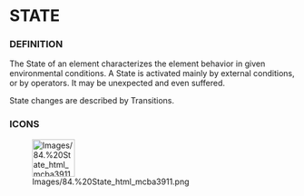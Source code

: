 
= STATE =

=== DEFINITION ===

The State of an element characterizes the element behavior in given environmental conditions. A State is activated mainly by external conditions, or by operators. It may be unexpected and even suffered.


State changes are described by Transitions.


=== ICONS ===

[[Image:Images/84.%20State_html_mcba3911.png|75x66px]]


<br>

